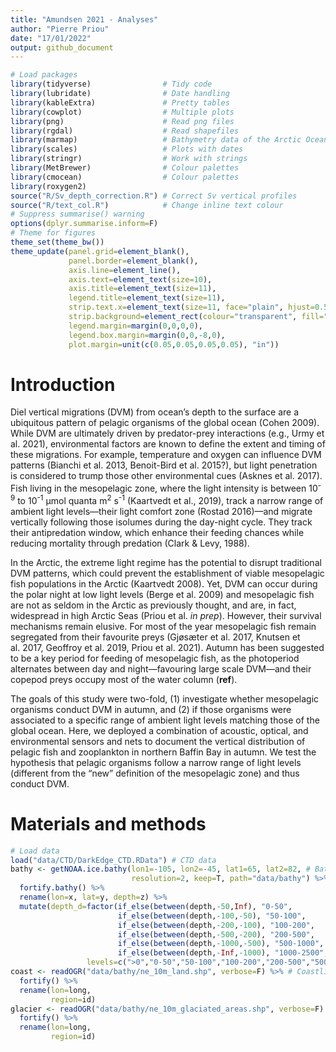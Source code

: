 ```yaml
---
title: "Amundsen 2021 - Analyses"
author: "Pierre Priou"
date: "17/01/2022"
output: github_document
---
```


```r
# Load packages
library(tidyverse)                # Tidy code
library(lubridate)                # Date handling
library(kableExtra)               # Pretty tables
library(cowplot)                  # Multiple plots
library(png)                      # Read png files
library(rgdal)                    # Read shapefiles
library(marmap)                   # Bathymetry data of the Arctic Ocean
library(scales)                   # Plots with dates
library(stringr)                  # Work with strings
library(MetBrewer)                # Colour palettes
library(cmocean)                  # Colour palettes
library(roxygen2)
source("R/Sv_depth_correction.R") # Correct Sv vertical profiles
source("R/text_col.R")            # Change inline text colour
# Suppress summarise() warning
options(dplyr.summarise.inform=F)
# Theme for figures
theme_set(theme_bw())
theme_update(panel.grid=element_blank(), 
             panel.border=element_blank(), 
             axis.line=element_line(),
             axis.text=element_text(size=10),
             axis.title=element_text(size=11),
             legend.title=element_text(size=11),
             strip.text.x=element_text(size=11, face="plain", hjust=0.5),
             strip.background=element_rect(colour="transparent", fill="transparent"),
             legend.margin=margin(0,0,0,0),
             legend.box.margin=margin(0,0,-8,0),
             plot.margin=unit(c(0.05,0.05,0.05,0.05), "in"))
```

# Introduction

Diel vertical migrations (DVM) from ocean's depth to the surface are a ubiquitous pattern of pelagic organisms of the global ocean (Cohen 2009). While DVM are ultimately driven by predator-prey interactions (e.g., Urmy et al. 2021), environmental factors are known to define the extent and timing of these migrations. For example, temperature and oxygen can influence DVM patterns (Bianchi et al. 2013, Benoit-Bird et al. 2015?), but light penetration is considered to trump those other environmental cues (Asknes et al. 2017). Fish living in the mesopelagic zone, where the light intensity is between 10^-9^ to 10^-1^ μmol quanta m^2^ s^-1^ (Kaartvedt et al., 2019), track a narrow range of ambient light levels—their light comfort zone (Rostad 2016)—and migrate vertically following those isolumes during the day-night cycle. They track their antipredation window, which enhance their feeding chances while reducing mortality through predation (Clark & Levy, 1988). 

In the Arctic, the extreme light regime has the potential to disrupt traditional DVM patterns, which could prevent the establishment of viable mesopelagic fish populations in the Arctic (Kaartvedt 2008). Yet, DVM can occur during the polar night at low light levels (Berge et al. 2009) and mesopelagic fish are not as seldom in the Arctic as previously thought, and are, in fact, widespread in high Arctic Seas (Priou et al. *in prep*). However, their survival mechanisms remain elusive. For most of the year mesopelagic fish remain segregated from their favourite preys (Gjøsæter et al. 2017, Knutsen et al. 2017, Geoffroy et al. 2019, Priou et al. 2021). Autumn has been suggested to be a key period for feeding of mesopelagic fish, as the photoperiod alternates between day and night---favouring large scale DVM---and their copepod preys occupy most of the water column (**ref**).

The goals of this study were two-fold, (1) investigate whether mesopelagic organisms conduct DVM in autumn, and (2) if those organisms were associated to a specific range of ambient light levels matching those of the global ocean. Here, we deployed a combination of acoustic, optical, and environmental sensors and nets to document the vertical distribution of pelagic fish and zooplankton in northern Baffin Bay in autumn. We test the hypothesis that pelagic organisms follow a narrow range of light levels (different from the "new" definition of the mesopelagic zone) and thus conduct DVM.

# Materials and methods

```r
# Load data
load("data/CTD/DarkEdge_CTD.RData") # CTD data
bathy <- getNOAA.ice.bathy(lon1=-105, lon2=-45, lat1=65, lat2=82, # Bathy
                           resolution=2, keep=T, path="data/bathy") %>%
  fortify.bathy() %>%
  rename(lon=x, lat=y, depth=z) %>%
  mutate(depth_d=factor(if_else(between(depth,-50,Inf), "0-50",
                        if_else(between(depth,-100,-50), "50-100",
                        if_else(between(depth,-200,-100), "100-200",
                        if_else(between(depth,-500,-200), "200-500",
                        if_else(between(depth,-1000,-500), "500-1000",
                        if_else(between(depth,-Inf,-1000), "1000-2500", ">0")))))),
                 levels=c(">0","0-50","50-100","100-200","200-500","500-1000","1000-2500")))
coast <- readOGR("data/bathy/ne_10m_land.shp", verbose=F) %>% # Coastlines
  fortify() %>%
  rename(lon=long,
         region=id)
glacier <- readOGR("data/bathy/ne_10m_glaciated_areas.shp", verbose=F) %>% # Glaciers
  fortify() %>%
  rename(lon=long,
         region=id)
```
